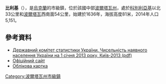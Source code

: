 {{No footnotes|time=2015-09-16T14:44:29+00:00}}
{{coord|49|15|3|N|34|15|59|E|scale:30000_region:UA|display=title}}

'''比利基'''（{{lang-uk|Білики}}），是[[烏克蘭|烏克蘭]]的市級鎮，位於該國中部[[波爾塔瓦州|波爾塔瓦州]]，處於[[科別利亞基|科別利亞基]]以北33公里和[[波爾塔瓦|波爾塔瓦]]西南面54公里，始建於1636年，海拔高度81米，2014年人口5,151。

==參考資料==
*[http://www.ukrstat.gov.ua/druk/publicat/kat_u/2013/sb/06_13/sb_nnas_2012.zip Державний комітет статистики України. Чисельність наявного населення України на 1 січня 2013 року, Київ-2013 (pdf)] {{Wayback|url=http://www.ukrstat.gov.ua/druk/publicat/kat_u/2013/sb/06_13/sb_nnas_2012.zip |date=20181115124447 }}
* [https://web.archive.org/web/20120106223317/http://bilyky.elitno.net/ Офіційний сайт]
* [http://gska2.rada.gov.ua/pls/z7502/A005?rdat1=20.07.2008&rf7571=25312 Облікова картка]{{dead link|date=2018年3月 |bot=InternetArchiveBot |fix-attempted=yes }}

{{DEFAULTSORT:Білики}}
[[Category:波爾塔瓦州市級鎮|Category:波爾塔瓦州市級鎮]]


{{Poltava-geo-stub}}